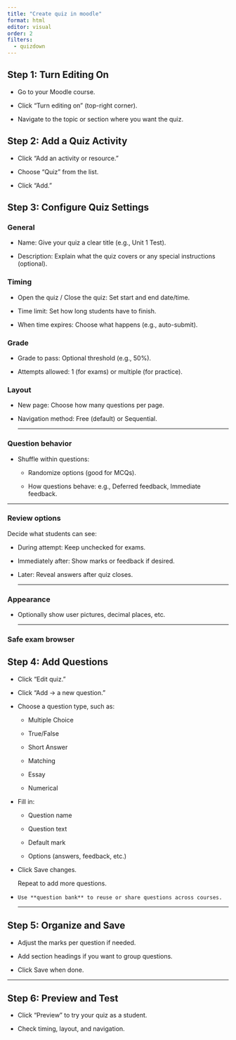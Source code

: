```yaml
---
title: "Create quiz in moodle"
format: html
editor: visual
order: 2
filters:
  - quizdown
---
```


## Step 1: Turn Editing On

-   Go to your Moodle course.

-   Click “Turn editing on” (top-right corner).

-   Navigate to the topic or section where you want the quiz.

## Step 2: Add a Quiz Activity

-   Click “Add an activity or resource.”

-   Choose “Quiz” from the list.

-   Click “Add.”

## Step 3: Configure Quiz Settings

### General

-   Name: Give your quiz a clear title (e.g., Unit 1 Test).

-   Description: Explain what the quiz covers or any special instructions (optional).

### Timing

-   Open the quiz / Close the quiz: Set start and end date/time.

-   Time limit: Set how long students have to finish.

-   When time expires: Choose what happens (e.g., auto-submit).

### Grade

-   Grade to pass: Optional threshold (e.g., 50%).

-   Attempts allowed: 1 (for exams) or multiple (for practice).

### Layout

-   New page: Choose how many questions per page.

-   Navigation method: Free (default) or Sequential.

    ------------------------------------------------------------------------

### Question behavior

-   Shuffle within questions: 

    -   Randomize options (good for MCQs).

    -   How questions behave: e.g., Deferred feedback, Immediate feedback.

------------------------------------------------------------------------

### Review options

Decide what students can see:

-   During attempt: Keep unchecked for exams.

-   Immediately after: Show marks or feedback if desired.

-   Later: Reveal answers after quiz closes.

    ------------------------------------------------------------------------

### Appearance

-   Optionally show user pictures, decimal places, etc.

    ------------------------------------------------------------------------

### Safe exam browser

## Step 4: Add Questions

-   Click “Edit quiz.”

-   Click “Add → a new question.”

-   Choose a question type, such as:

    -   Multiple Choice

    -   True/False

    -   Short Answer

    -   Matching

    -   Essay

    -   Numerical

-   Fill in:

    -   Question name

    -   Question text

    -   Default mark

    -   Options (answers, feedback, etc.)

-   Click Save changes.

    Repeat to add more questions.

-   `Use **question bank** to reuse or share questions across courses.`

    ------------------------------------------------------------------------

##  Step 5: Organize and Save

-   Adjust the marks per question if needed.

-   Add section headings if you want to group questions.

-   Click Save when done.

------------------------------------------------------------------------

## Step 6: Preview and Test

-   Click “Preview” to try your quiz as a student.

-   Check timing, layout, and navigation.
